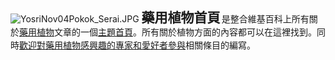 [[File:YosriNov04Pokok_Serai.JPG|left]] 
<span style="line-height:150%;">
<span style="margin-right: 0.1em; font-size: 150%;">'''藥用植物首頁'''</span>是整合維基百科上所有關於[[藥用植物|藥用植物]]文章的一個[[Portal:首頁|主題首頁]]。所有關於植物方面的內容都可以在這裡找到。同時<u>歡迎對藥用植物感興趣的專家和愛好者參與</u>相關條目的編寫。</span>